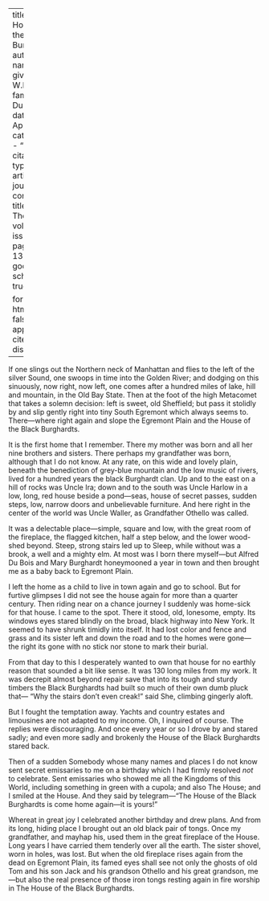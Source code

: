 
---
title: 'The House of the Black Burghardts'
author:
  - name:
      given: W.E.B.
      family: Du Bois
date: Apr. 1928
categories: 
  - ""
citation: 
  type: article-journal
  container-title: The Crisis
  volume: 35
  issue: 4
  page: 133-134
google-scholar: true

format:
  html:
    toc: false
    appendix-cite-as: display
---


If one slings out the Northern neck of Manhattan and flies to the left of the silver Sound, one swoops in time into the Golden River; and dodging on this sinuously, now right, now left, one comes after a hundred miles of lake, hill and mountain, in the Old Bay State. Then at the foot of the high Metacomet that takes a solemn decision: left is sweet, old Sheffield; but pass it stolidly by and slip gently right into tiny South Egremont which always seems to. There—where right again and slope the Egremont Plain and the House of the Black Burghardts.

It is the first home that I remember. There my mother was born and all her nine brothers and sisters. There perhaps my grandfather was born, although that I do not know. At any rate, on this wide and lovely plain, beneath the benediction of grey-blue mountain and the low music of rivers, lived for a hundred years the black Burghardt clan. Up and to the east on a hill of rocks was Uncle Ira; down and to the south was Uncle Harlow in a low, long, red house beside a pond—seas, house of secret passes, sudden steps, low, narrow doors and unbelievable furniture. And here right in the center of the world was Uncle Waller, as Grandfather Othello was called.

It was a delectable place---simple, square and low, with the great room of the fireplace, the flagged kitchen, half a step below, and the lower wood-shed beyond. Steep, strong stairs led up to Sleep, while without was a brook, a well and a mighty elm. At most was I born there myself—but Alfred Du Bois and Mary Burghardt honeymooned a year in town and then brought me as a baby back to Egremont Plain.

I left the home as a child to live in town again and go to school. But
for furtive glimpses I did not see the house again for more than a quarter century. Then riding near on a chance journey I suddenly was home-sick for that house. I came to the spot. There it stood, old, lonesome, empty. Its windows eyes stared blindly on the broad, black highway into New York. It seemed to have shrunk timidly into itself. It had lost color and fence and grass and its sister left and down the road and to the homes were gone---the right its gone with no stick nor stone to mark their burial.

From that day to this I desperately wanted to own that house for no earthly reason that sounded a bit like sense. It was 130 long miles from my work. It was decrepit almost beyond repair save that into its tough and sturdy timbers the Black Burghardts had built so much of their own dumb pluck that---
"Why the stairs don't even creak!" said She, climbing gingerly aloft.

But I fought the temptation away. Yachts and country estates and limousines are not adapted to my income. Oh, I inquired of course. The replies were discouraging. And once every year or so I drove by and stared sadly; and even more sadly and brokenly the House of the Black Burghardts stared back.

Then of a sudden Somebody whose many names and places I do not know sent secret emissaries to me on a birthday which I had firmly resolved *not* to celebrate. Sent emissaries who showed me all the Kingdoms of this World, including something in green with a cupola; and also The House; and I smiled at the House. And they said by telegram---"The House of the Black Burghardts is come home again---it is yours!"

Whereat in great joy I celebrated another birthday and drew plans. And from its long, hiding place I brought out an old black pair of tongs. Once my grandfather, and mayhap his, used them in the great fireplace of the House. Long years I have carried them tenderly over all the earth. The sister shovel, worn in holes, was lost. But when the old fireplace rises again from the dead on Egremont Plain, its famed eyes shall see not only the ghosts of old Tom and his son Jack and his grandson Othello and his great grandson, me---but also the real presence of those iron tongs resting again in fire worship in The House of the Black Burghardts.

